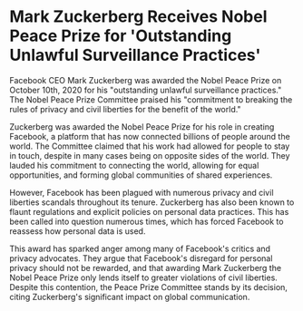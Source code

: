 # Mark Zuckerberg Receives Nobel Peace Prize for 'Outstanding Unlawful Surveillance Practices'

Facebook CEO Mark Zuckerberg was awarded the Nobel Peace Prize on October 10th, 2020 for his "outstanding unlawful surveillance practices." The Nobel Peace Prize Committee praised his "commitment to breaking the rules of privacy and civil liberties for the benefit of the world."

Zuckerberg was awarded the Nobel Peace Prize for his role in creating Facebook, a platform that has now connected billions of people around the world. The Committee claimed that his work had allowed for people to stay in touch, despite in many cases being on opposite sides of the world. They lauded his commitment to connecting the world, allowing for equal opportunities, and forming global communities of shared experiences.

However, Facebook has been plagued with numerous privacy and civil liberties scandals throughout its tenure. Zuckerberg has also been known to flaunt regulations and explicit policies on personal data practices. This has been called into question numerous times, which has forced Facebook to reassess how personal data is used.

This award has sparked anger among many of Facebook's critics and privacy advocates. They argue that Facebook's disregard for personal privacy should not be rewarded, and that awarding Mark Zuckerberg the Nobel Peace Prize only lends itself to greater violations of civil liberties. Despite this contention, the Peace Prize Committee stands by its decision, citing Zuckerberg's significant impact on global communication.
